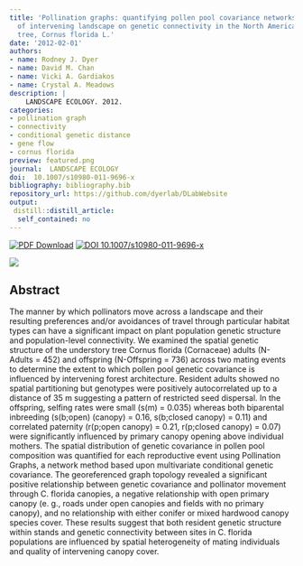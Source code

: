 ```yaml
---
title: 'Pollination graphs: quantifying pollen pool covariance networks and the influence
  of intervening landscape on genetic connectivity in the North American understory
  tree, Cornus florida L.'
date: '2012-02-01'
authors:
- name: Rodney J. Dyer
- name: David M. Chan
- name: Vicki A. Gardiakos
- name: Crystal A. Meadows
description: |
    LANDSCAPE ECOLOGY. 2012.  
categories: 
- pollination graph
- connectivity
- conditional genetic distance
- gene flow
- cornus florida
preview: featured.png
journal:  LANDSCAPE ECOLOGY
doi:  10.1007/s10980-011-9696-x
bibliography: bibliography.bib
repository_url: https://github.com/dyerlab/DLabWebsite
output:
 distill::distill_article:
  self_contained: no
---
```


 [![PDF Download](https://img.shields.io/badge/PDF-21B02C.svg)](https://drive.google.com/open?id=0B0T81CzLjtfPOXlQcXdLczM2c2c) [![ DOI 10.1007/s10980-011-9696-x](http://img.shields.io/badge/DOI-474747.svg)](https://doi.org/10.1007/s10980-011-9696-x)

![]( featured.png )

## Abstract

The manner by which pollinators move across a landscape and their resulting preferences and/or avoidances of travel through particular habitat types can have a significant impact on plant population genetic structure and population-level connectivity. We examined the spatial genetic structure of the understory tree Cornus florida (Cornaceae) adults (N-Adults = 452) and offspring (N-Offspring = 736) across two mating events to determine the extent to which pollen pool genetic covariance is influenced by intervening forest architecture. Resident adults showed no spatial partitioning but genotypes were positively autocorrelated up to a distance of 35 m suggesting a pattern of restricted seed dispersal. In the offspring, selfing rates were small (s(m) = 0.035) whereas both biparental inbreeding (s(b;open) (canopy) = 0.16, s(b;closed canopy) = 0.11) and correlated paternity (r(p;open canopy) = 0.21, r(p;closed canopy) = 0.07) were significantly influenced by primary canopy opening above individual mothers. The spatial distribution of genetic covariance in pollen pool composition was quantified for each reproductive event using Pollination Graphs, a network method based upon multivariate conditional genetic covariance. The georeferenced graph topology revealed a significant positive relationship between genetic covariance and pollinator movement through C. florida canopies, a negative relationship with open primary canopy (e. g., roads under open canopies and fields with no primary canopy), and no relationship with either conifer or mixed hardwood canopy species cover. These results suggest that both resident genetic structure within stands and genetic connectivity between sites in C. florida populations are influenced by spatial heterogeneity of mating individuals and quality of intervening canopy cover.
